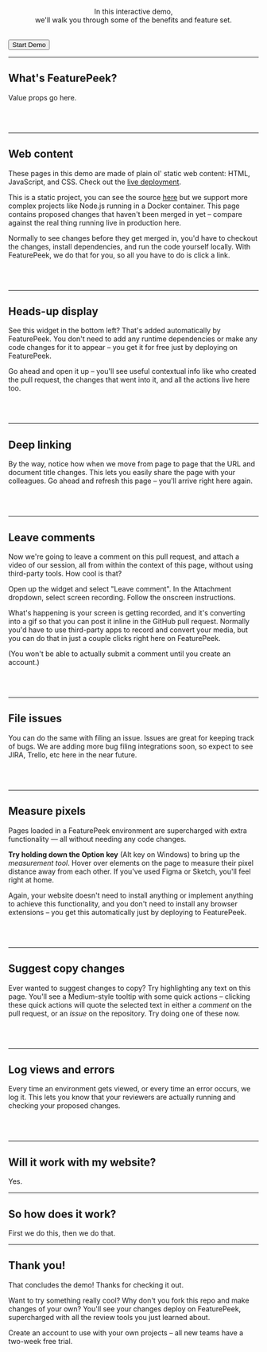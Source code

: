 
<Layout>

<Logo demo width="100%" />

<center>

In this interactive demo,  
we'll walk you through some of the benefits and feature set. 

</center>
<br />
<Button href="/1">Start Demo</Button>

</Layout>

---

<Layout>

## What's FeaturePeek?

Value props go here.

<br /><br />
</Layout>

---

<Layout>

## Web content

These pages in this demo are made of plain ol' static web content: HTML, JavaScript, and CSS. Check out the [live deployment](https://demo.featurepeek.com).

This is a static project, you can see the source [here](https://github.com/featurepeek/demo) but we support more complex projects like Node.js running in a Docker container. This page contains proposed changes that haven't been merged in yet – compare against the real thing running live in production here. 

Normally to see changes before they get merged in, you'd have to checkout the changes, install dependencies, and run the code yourself locally. With FeaturePeek, we do that for you, so all you have to do is click a link. 

<br /><br />
</Layout>

---

<Layout>

## Heads-up display

See this widget in the bottom left? That's added automatically by FeaturePeek. You don't need to add any runtime dependencies or make any code changes for it to appear – you get it for free just by deploying on FeaturePeek. 

Go ahead and open it up – you'll see useful contextual info like who created the pull request, the changes that went into it, and all the actions live here too.

<br /><br />
</Layout>

---

<Layout>

## Deep linking

By the way, notice how when we move from page to page that the URL and document title changes. This lets you easily share the page with your colleagues. Go ahead and refresh this page – you'll arrive right here again.

<br /><br />
</Layout>

---

<Layout>

## Leave comments

Now we're going to leave a comment on this pull request, and attach a video of our session, all from within the context of this page, without using third-party tools. How cool is that? 

Open up the widget and select "Leave comment". In the Attachment dropdown, select screen recording. Follow the onscreen instructions. 

What's happening is your screen is getting recorded, and it's converting into a gif so that you can post it inline in the GitHub pull request. Normally you'd have to use third-party apps to record and convert your media, but you can do that in just a couple clicks right here on FeaturePeek. 

(You won't be able to actually submit a comment until you create an account.)

<br /><br />
</Layout>

---

<Layout>

## File issues

You can do the same with filing an issue. Issues are great for keeping track of bugs. We are adding more bug filing integrations soon, so expect to see JIRA, Trello, etc here in the near future.

<br /><br />
</Layout>

---

<Layout>

## Measure pixels

Pages loaded in a FeaturePeek environment are supercharged with extra functionality &mdash; all without needing any code changes. 

**Try holding down the Option key** (Alt key on Windows) to bring up the *measurement tool*. Hover over elements on the page to measure their pixel distance away from each other. If you've used Figma or Sketch, you'll feel right at home. 

<ColorGrid />

Again, your website doesn't need to install anything or implement anything to achieve this functionality, and you don't need to install any browser extensions – you get this automatically just by deploying to FeaturePeek. 

<br /><br />
</Layout>

---

<Layout>

## Suggest copy changes

Ever wanted to suggest changes to copy? Try highlighting any text on this page. You'll see a Medium-style tooltip with some quick actions – clicking these quick actions will quote the selected text in either a *comment* on the pull request, or an *issue* on the repository. Try doing one of these now. 

<br /><br />
</Layout>

---

<Layout>

## Log views and errors

Every time an environment gets viewed, or every time an error occurs, we log it. This lets you know that your reviewers are actually running and checking your proposed changes. 

<br /><br />
</Layout>

---

<Layout>

## Will it work with my website? 

Yes.

</Layout>

---

<Layout>

## So how does it work? 

First we do this, then we do that.

</Layout>

--- 

<Layout>

## Thank you!

That concludes the demo! Thanks for checking it out. 

Want to try something really cool? Why don't you fork this repo and make changes of your own? You'll see your changes deploy on FeaturePeek, supercharged with all the review tools you just learned about. 

Create an account to use with your own projects – all new teams have a two-week free trial. 

<br /><br />
</Layout>


